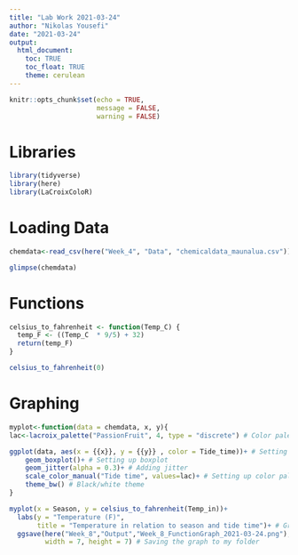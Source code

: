 ```yaml
---
title: "Lab Work 2021-03-24"
author: "Nikolas Yousefi"
date: "2021-03-24"
output: 
  html_document:
    toc: TRUE
    toc_float: TRUE
    theme: cerulean
---
```


```r
knitr::opts_chunk$set(echo = TRUE, 
                      message = FALSE,
                      warning = FALSE)
```

# Libraries
```r
library(tidyverse)
library(here)
library(LaCroixColoR)
```

# Loading Data
```r
chemdata<-read_csv(here("Week_4", "Data", "chemicaldata_maunalua.csv"))

glimpse(chemdata)
```

# Functions
```r
celsius_to_fahrenheit <- function(Temp_C) { 
  temp_F <- ((Temp_C  * 9/5) + 32)
  return(temp_F)
}

celsius_to_fahrenheit(0)
```

# Graphing
```r
myplot<-function(data = chemdata, x, y){
lac<-lacroix_palette("PassionFruit", 4, type = "discrete") # Color palette 

ggplot(data, aes(x = {{x}}, y = {{y}} , color = Tide_time))+ # Setting up the function parameters
    geom_boxplot()+ # Setting up boxplot
    geom_jitter(alpha = 0.3)+ # Adding jitter
    scale_color_manual("Tide time", values=lac)+ # Setting up color palette
    theme_bw() # Black/white theme
} 

myplot(x = Season, y = celsius_to_fahrenheit(Temp_in))+
  labs(y = "Temperature (F)",
       title = "Temperature in relation to season and tide time")+ # Graphing the function
  ggsave(here("Week_8","Output","Week_8_FunctionGraph_2021-03-24.png"), 
         width = 7, height = 7) # Saving the graph to my folder
```

